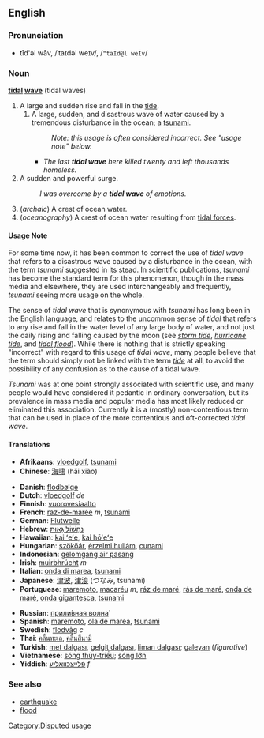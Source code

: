 {{quot|Tidal_wave}}

==English==

===Pronunciation===
*tīd'əl wāv, /ˈtaɪdəl weɪv/, /<tt>"taId@l weIv</tt>/

===Noun===
'''[[tidal]] [[wave]]''' (tidal waves)

# A large and sudden rise and fall in the [[tide]].
## A large, sudden, and disastrous wave of water caused by a tremendous disturbance in the ocean; a [[tsunami]].
##: ''Note: this usage is often considered incorrect.  See "usage note" below.''
##* ''The last '''tidal wave''' here killed twenty and left thousands homeless.''
# A sudden and powerful surge.
#: ''I was overcome by a '''tidal wave''' of emotions.''
# (''archaic'') A crest of ocean water.
# (''oceanography'') A crest of ocean water resulting from [[tidal force]]s.

==== Usage Note ====
For some time now, it has been common to correct the use of ''tidal wave'' that refers to a disastrous wave caused by a disturbance in the ocean, with the term ''tsunami'' suggested in its stead.  In scientific publications, ''tsunami'' has become the standard term for this phenomenon, though in the mass media and elsewhere, they are used interchangeably and frequently, ''tsunami'' seeing more usage on the whole.

The sense of ''tidal wave'' that is synonymous with ''tsunami'' has long been in the English language, and relates to the uncommon sense of ''tidal'' that refers to any rise and fall in the water level of any large body of water, and not just the daily rising and falling caused by the moon (see ''[[storm tide]]'', ''[[hurricane tide]]'', and ''[[tidal flood]]'').  While there is nothing that is strictly speaking "incorrect" with regard to this usage of ''tidal wave'', many people believe that the term should simply not be linked with the term ''[[tide]]'' at all, to avoid the possibility of any confusion as to the cause of a tidal wave.

''Tsunami'' was at one point strongly associated with scientific use, and many people would have considered it pedantic in ordinary conversation, but its prevalence in mass media and popular media has most likely reduced or eliminated this association.  Currently it is a (mostly) non-contentious term that can be used in place of the more contentious and oft-corrected ''tidal wave''.

{{sectstub}}

====Translations====
*'''Afrikaans''': [[vloedgolf]], [[tsunami]]
*'''Chinese''': [[海啸]] (hǎi xiào)
<!--*Czech: [[přílivová vlna]] - probable correct translation but needs to be checked -->
*'''Danish''': [[flodbølge]]
*'''Dutch''': [[vloedgolf]] ''de''
*'''Finnish''': [[vuorovesiaalto]]
*'''French''': [[raz-de-marée]] ''m'', [[tsunami]]
*'''German''': [[Flutwelle]]
*'''Hebrew''': [[נחשול גאות|נַחְשׁוֹל גֵאוּת]]
*'''Hawaiian''': [[kai ʻeʻe]], [[kai hōʻeʻe]]
*'''Hungarian''': [[szökőár]], [[érzelmi hullám]], [[cunami]]
*'''Indonesian''': [[gelomgang air pasang]]
*'''Irish''': [[muirbhrúcht]] ''m''
*'''Italian''': [[onda di marea]], [[tsunami]]
*'''Japanese''': [[津波]], [[津浪]] (つなみ, tsunami)
*'''Portuguese''': [[maremoto]], [[macaréu]] ''m'', [[ráz de maré]], [[rás de maré]], [[onda de maré]], [[onda gigantesca]], [[tsunami]]
<!--*Romanian: [[val mareic]] or [[valul mareic]] - probable correct translation but needs to be checked -->
*'''Russian''': [[приливная волна|прили́вная волна́]]
*'''Spanish''': [[maremoto]], [[ola de marea]], [[tsunami]]
*'''Swedish''': [[flodvåg]] ''c''
*'''Thai''': [[คลื่นทะเล]], [[คลื่นสึนามิ]]
*'''Turkish''': [[met dalgası]], [[gelgit dalgası]], [[liman dalgası]]; [[galeyan]] (''figurative'')
*'''Vietnamese''': [[sóng thủy-triều]]; [[sóng lớn]]<!-- possibly also [[sóng thần]] -->
*'''Yiddish''': [[פֿלײצכװאַליע]] ''f''

===See also===
*[[earthquake]]
*[[flood]]

[[Category:Disputed usage]]